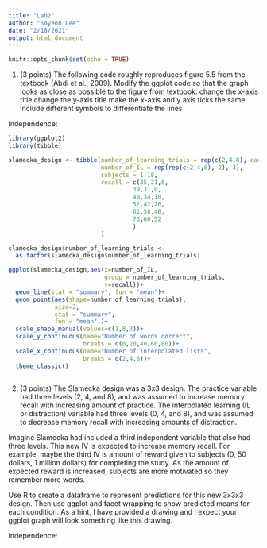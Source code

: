 ```yaml
---
title: "Lab2"
author: "Soyeon Lee"
date: "2/16/2021"
output: html_document
---
```


```r
knitr::opts_chunk$set(echo = TRUE)
```

1. (3 points) The following code roughly reproduces figure 5.5 from the textbook (Abdi et al., 2009). Modify the ggplot code so that the graph looks as close as possible to the figure from textbook:
  change the x-axis title
  change the y-axis title
  make the x-axis and y axis ticks the same
  include different symbols to differentiate the lines

Independence:
```r
library(ggplot2)
library(tibble)

slamecka_design <- tibble(number_of_learning_trials = rep(c(2,4,8), each=6),
                          number_of_IL = rep(rep(c(2,4,8), 2), 3),
                          subjects = 1:18,
                          recall = c(35,21,6,
                                   39,31,8,
                                   40,34,18,
                                   52,42,26,
                                   61,58,46,
                                   73,66,52
                                   )
                          )

slamecka_design$number_of_learning_trials <- 
  as.factor(slamecka_design$number_of_learning_trials)

ggplot(slamecka_design,aes(x=number_of_IL,
                           group = number_of_learning_trials,
                           y=recall))+
  geom_line(stat = "summary", fun = "mean")+
  geom_point(aes(shape=number_of_learning_trials),
             size=2,
             stat = "summary", 
             fun = "mean",)+
  scale_shape_manual(values=c(1,8,3))+
  scale_y_continuous(name="Number of words correct",
                     breaks = c(0,20,40,60,80))+
  scale_x_continuous(name="Number of interpolated lists",
                     breaks = c(2,4,8))+
  theme_classic()
  
```


2. (3 points) The Slamecka design was a 3x3 design. The practice variable had three levels (2, 4, and 8), and was assumed to increase memory recall with increasing amount of practice. The interpolated learning (IL or distraction) variable had three levels (0, 4, and 8), and was assumed to decrease memory recall with increasing amounts of distraction.

Imagine Slamecka had included a third independent variable that also had three levels. This new IV is expected to increase memory recall. For example, maybe the third IV is amount of reward given to subjects (0, 50 dollars, 1 million dollars) for completing the study. As the amount of expected reward is increased, subjects are more motivated so they remember more words.

Use R to create a dataframe to represent predictions for this new 3x3x3 design. Then use ggplot and facet wrapping to show predicted means for each condition. As a hint, I have provided a drawing and I expect your ggplot graph will look something like this drawing.

Independence:

```r

```


